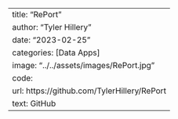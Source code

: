 ---
title: "RePort"
author: "Tyler Hillery"
date: "2023-02-25"
categories: [Data Apps]
image: "../../assets/images/RePort.jpg"
code: 
  url: https://github.com/TylerHillery/RePort
  text: GitHub
---